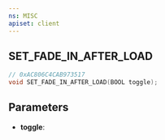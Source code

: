 ```yaml
---
ns: MISC
apiset: client
---
```

## SET_FADE_IN_AFTER_LOAD

```c
// 0xAC806C4CAB973517
void SET_FADE_IN_AFTER_LOAD(BOOL toggle);
```


## Parameters
* **toggle**: